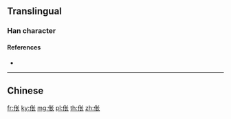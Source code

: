 {{character info/new}}
{{also|倀}}
==Translingual==

===Han character===
{{Han char|rn=9|rad=人|as=04|sn=6|four=|canj=OPO|ids=⿰亻长}}

====References====
* {{Han ref|kx=0096.121|hdz=10124.020|uh=4F25|ud=20261}}

----

==Chinese==
{{zh-see|倀}}

[[fr:伥]]
[[ky:伥]]
[[mg:伥]]
[[pl:伥]]
[[th:伥]]
[[zh:伥]]